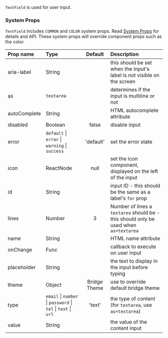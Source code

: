 


`TextField` is used for user input.

### System Props
`TextField` includes `COMMON` and `COLOR` system props. Read [System Props](/components/system-props) for details and API. These system props will override component props such as the color.

| Prop name | Type | Default | Description |
| :- | :- | :-: | :- |
| aria-label | String | | this should be set when the input's label is not visible on the screen |
| as | `textarea` | | determines if the input is multiline or not |
| autoComplete | String | | HTML autocomplete attribute |
| disabled | Boolean | false | disable input |
| error | `default` &#124; `error` &#124; `warning` &#124; `success` | 'default' | set the error state |
| icon | ReactNode | null | set the icon component, displayed on the left of the input |
| id | String | | input ID - this should be the same as a label's `for` prop |
| lines | Number | 3 | Number of lines a `textarea` should be - this should only be used when `as=textarea`
| name | String | | HTML name attribute |
| onChange | Func | | callback to execute on user input |
| placeholder | String | | the text to display in the input before typing |
| theme | Object | Bridge Theme | use to override default bridge theme |
| type | `email` &#124; `number` &#124; `password` &#124; `tel` &#124; `text` &#124; `url` | 'text' | the type of content (for `textarea`, use `as=textarea`) |
| value | String | | the value of the content input |